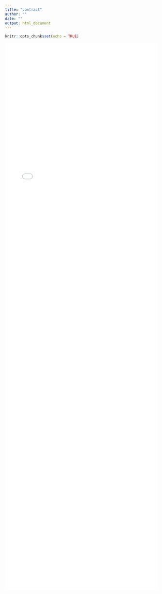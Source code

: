 ---
title: "contract"
author: ""
date: ""
output: html_document
---

```{r setup, include=FALSE}
knitr::opts_chunk$set(echo = TRUE)
```

<iframe src="./pdf_reader/client_contract.html" scrolling="no" frameborder="0"
width="100%" height="1800"/>